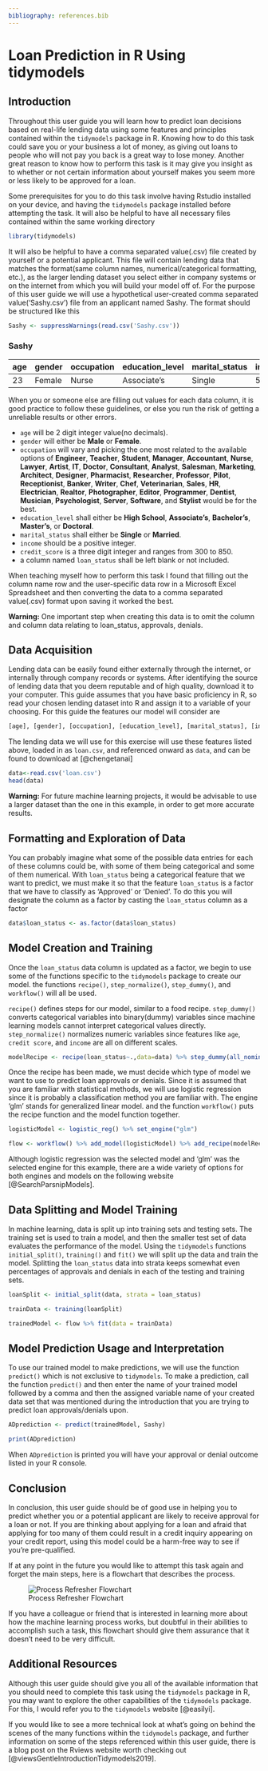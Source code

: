 ```yaml
---
bibliography: references.bib
---
```


# Loan Prediction in R Using tidymodels

## Introduction

Throughout this user guide you will learn how to predict loan decisions based on real-life lending data using some features and principles contained within the `tidymodels` package in R. Knowing how to do this task could save you or your business a lot of money, as giving out loans to people who will not pay you back is a great way to lose money. Another great reason to know how to perform this task is it may give you insight as to whether or not certain information about yourself makes you seem more or less likely to be approved for a loan.

Some prerequisites for you to do this task involve having Rstudio installed on your device, and having the `tidymodels` package installed before attempting the task. It will also be helpful to have all necessary files contained within the same working directory

```r
library(tidymodels)
```


It will also be helpful to have a comma separated value(.csv) file created by yourself or a potential applicant. This file will contain lending data that matches the format(same column names, numerical/categorical formatting, etc.), as the larger lending dataset you select either in company systems or on the internet from which you will build your model off of. For the purpose of this user guide we will use a hypothetical user-created comma separated value('Sashy.csv') file from an applicant named Sashy. The format should be structured like this

```r
Sashy <- suppressWarnings(read.csv('Sashy.csv'))
```

### Sashy

| age | gender | occupation | education_level | marital_status | income | credit_score |
|-----------|-----------|-----------|-----------|-----------|-----------|-----------|
| 23  | Female | Nurse      | Associate's     | Single         | 53000  | 670          |


When you or someone else are filling out values for each data column, it is good practice to follow these guidelines, or else you run the risk of getting a unreliable results or other errors.

-   `age` will be 2 digit integer value(no decimals).
-   `gender` will either be **Male** or **Female**.
-   `occupation` will vary and picking the one most related to the available options of **Engineer**, **Teacher**, **Student**, **Manager**, **Accountant**, **Nurse**, **Lawyer**, **Artist**, **IT**, **Doctor**, **Consultant**, **Analyst**, **Salesman**, **Marketing**, **Architect**, **Designer**, **Pharmacist**, **Researcher**, **Professor**, **Pilot**, **Receptionist**, **Banker**, **Writer**, **Chef**, **Veterinarian**, **Sales**, **HR**, **Electrician**, **Realtor**, **Photographer**, **Editor**, **Programmer**, **Dentist**, **Musician**, **Psychologist**, **Server**, **Software**, and **Stylist** would be for the best.
-   `education_level` shall either be **High School**, **Associate's**, **Bachelor's**, **Master's**, or **Doctoral**.
-   `marital_status` shall either be **Single** or **Married**.
-   `income` should be a positive integer.
-   `credit_score` is a three digit integer and ranges from 300 to 850.
-   a column named `loan_status` shall be left blank or not included.

When teaching myself how to perform this task I found that filling out the column name row and the user-specific data row in a Microsoft Excel Spreadsheet and then converting the data to a comma separated value(.csv) format upon saving it worked the best.

::: warning
**Warning:** One important step when creating this data is to omit the column and column data relating to loan_status, approvals, denials.
:::

## Data Acquisition

Lending data can be easily found either externally through the internet, or internally through company records or systems. After identifying the source of lending data that you deem reputable and of high quality, download it to your computer. This guide assumes that you have basic proficiency in R, so read your chosen lending dataset into R and assign it to a variable of your choosing. For this guide the features our model will consider are

``` r
[age], [gender], [occupation], [education_level], [marital_status], [income], [credit_score], and [loan_status]
```

The lending data we will use for this exercise will use these features listed above, loaded in as `loan.csv`, and referenced onward as `data`, and can be found to download at [@chengetanai]

```r
data<-read.csv('loan.csv')
head(data)
```

::: warning
**Warning:** For future machine learning projects, it would be advisable to use a larger dataset than the one in this example, in order to get more accurate results.
:::

## Formatting and Exploration of Data

You can probably imagine what some of the possible data entries for each of these columns could be, with some of them being categorical and some of them numerical. With `loan_status` being a categorical feature that we want to predict, we must make it so that the feature `loan_status` is a factor that we have to classify as 'Approved' or 'Denied'. To do this you will designate the column as a factor by casting the `loan_status` column as a factor

```r
data$loan_status <- as.factor(data$loan_status)
```

## Model Creation and Training

Once the `loan_status` data column is updated as a factor, we begin to use some of the functions specific to the `tidymodels` package to create our model. the functions `recipe()`, `step_normalize()`, `step_dummy()`, and `workflow()` will all be used.

`recipe()` defines steps for our model, similar to a food recipe. `step_dummy()` converts categorical variables into binary(dummy) variables since machine learning models cannot interpret categorical values directly. `step_normalize()` normalizes numeric variables since features like `age`, `credit score`, and `income` are all on different scales.

```r
modelRecipe <- recipe(loan_status~.,data=data) %>% step_dummy(all_nominal_predictors()) %>% step_normalize(all_numeric_predictors())
```

Once the recipe has been made, we must decide which type of model we want to use to predict loan approvals or denials. Since it is assumed that you are familiar with statistical methods, we will use logistic regression since it is probably a classification method you are familiar with. The engine 'glm' stands for generalized linear model. and the function `workflow()` puts the recipe function and the model function together.

```r
logisticModel <- logistic_reg() %>% set_engine("glm")

flow <- workflow() %>% add_model(logisticModel) %>% add_recipe(modelRecipe)
```

Although logistic regression was the selected model and 'glm' was the selected engine for this example, there are a wide variety of options for both engines and models on the following website [@SearchParsnipModels].

## Data Splitting and Model Training

In machine learning, data is split up into training sets and testing sets. The training set is used to train a model, and then the smaller test set of data evaluates the performance of the model. Using the `tidymodels` functions `initial_split()`, `training()` and `fit()` we will split up the data and train the model. Splitting the `loan_status` data into strata keeps somewhat even percentages of approvals and denials in each of the testing and training sets.

```r
loanSplit <- initial_split(data, strata = loan_status)

trainData <- training(loanSplit)

trainedModel <- flow %>% fit(data = trainData)
```

## Model Prediction Usage and Interpretation

To use our trained model to make predictions, we will use the function `predict()` which is not exclusive to `tidymodels`. To make a prediction, call the function `predict()` and then enter the name of your trained model followed by a comma and then the assigned variable name of your created data set that was mentioned during the introduction that you are trying to predict loan approvals/denials upon.

```r
ADprediction <- predict(trainedModel, Sashy)

print(ADprediction)
```

When `ADprediction` is printed you will have your approval or denial outcome listed in your R console.

## Conclusion

In conclusion, this user guide should be of good use in helping you to predict whether you or a potential applicant are likely to receive approval for a loan or not. If you are thinking about applying for a loan and afraid that applying for too many of them could result in a credit inquiry appearing on your credit report, using this model could be a harm-free way to see if you're pre-qualified.

If at any point in the future you would like to attempt this task again and forget the main steps, here is a flowchart that describes the process.

![Process Refresher Flowchart](Flowchart.png)

If you have a colleague or friend that is interested in learning more about how the machine learning process works, but doubtful in their abilities to accomplish such a task, this flowchart should give them assurance that it doesn't need to be very difficult.

## Additional Resources

Although this user guide should give you all of the available information that you should need to complete this task using the `tidymodels` package in R, you may want to explore the other capabilities of the `tidymodels` package. For this, I would refer you to the `tidymodels` website [@easilyi].

If you would like to see a more technical look at what's going on behind the scenes of the many functions within the `tidymodels` package, and further information on some of the steps referenced within this user guide, there is a blog post on the Rviews website worth checking out [@viewsGentleIntroductionTidymodels2019].
